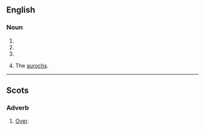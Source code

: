 ==English==
===Noun===
{{en-noun}}

# {{obsolete form of|hour}}
# {{obsolete form of|oar}}
# {{obsolete form of|ore}}
# {{context|obsolete|lang=en}} The [[aurochs]].

----

==Scots==

===Adverb===
{{sco-adv}}

#[[over|Over]].